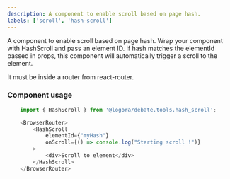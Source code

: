 ```yaml
---
description: A component to enable scroll based on page hash.
labels: ['scroll', 'hash-scroll']
---
```



A component to enable scroll based on page hash.
Wrap your component with HashScroll and pass an element ID.
If hash matches the elementId passed in props, this component will automatically trigger a scroll to the element.

It must be inside a router from react-router.

### Component usage
```js
    import { HashScroll } from '@logora/debate.tools.hash_scroll';
```
```js
    <BrowserRouter>
        <HashScroll 
            elementId={"myHash"}
            onScroll={() => console.log("Starting scroll !")}
        >
            <div>Scroll to element</div>
        </HashScroll>
    </BrowserRouter>
```